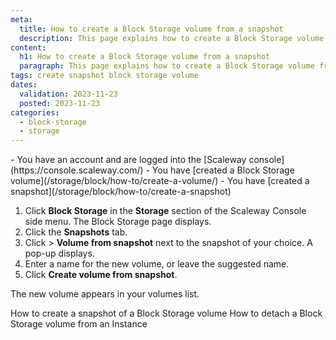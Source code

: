 ```yaml
---
meta:
  title: How to create a Block Storage volume from a snapshot
  description: This page explains how to create a Block Storage volume from a snapshot
content:
  h1: How to create a Block Storage volume from a snapshot
  paragraph: This page explains how to create a Block Storage volume from a snapshot
tags: create snapshot block storage volume
dates:
  validation: 2023-11-23
  posted: 2023-11-23
categories:
  - block-storage
  - storage
---
```


<Macro id="requirements" />

<Message type="requirement">
  - You have an account and are logged into the [Scaleway console](https://console.scaleway.com/)
  - You have [created a Block Storage volume](/storage/block/how-to/create-a-volume/)
  - You have [created a snapshot](/storage/block/how-to/create-a-snapshot)
</Message>

1. Click **Block Storage** in the **Storage** section of the Scaleway Console side menu. The Block Storage page displays.
2. Click the **Snapshots** tab.
3. Click <Icon name="more" /> > **Volume from snapshot** next to the snapshot of your choice. A pop-up displays.
4. Enter a name for the new volume, or leave the suggested name.
5. Click **Create volume from snapshot**.

The new volume appears in your volumes list.


<Navigation title="See also">
  <PreviousButton to="/storage/block/how-to/create-a-snapshot/">How to create a snapshot of a Block Storage volume</PreviousButton>
  <NextButton to="/storage/block/how-to/detach-a-volume/">How to detach a Block Storage volume from an Instance</NextButton>
</Navigation>